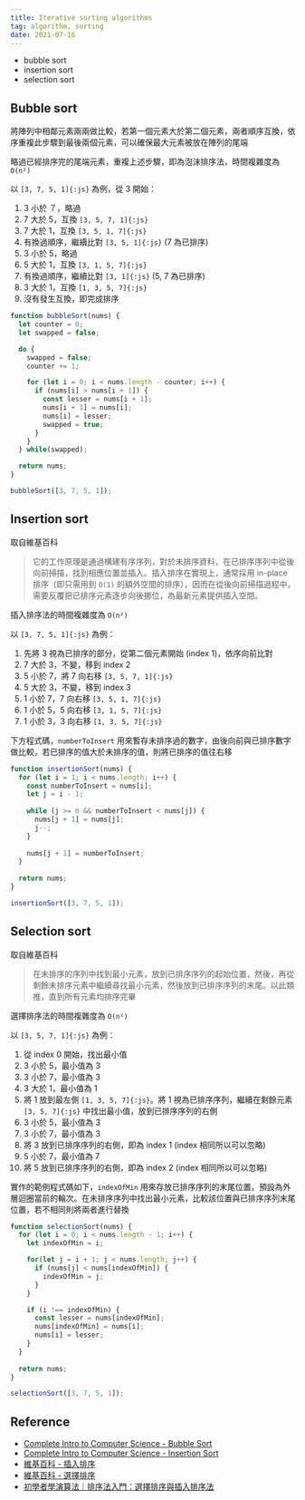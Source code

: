 ```yaml
---
title: Iterative sorting algorithms
tag: algorithm, sorting
date: 2021-07-16
---
```


- bubble sort
- insertion sort
- selection sort

## Bubble sort

將陣列中相鄰元素兩兩做比較，若第一個元素大於第二個元素，兩者順序互換，依序重複此步驟到最後兩個元素，可以確保最大元素被放在陣列的尾端

略過已經排序完的尾端元素，重複上述步驟，即為泡沫排序法，時間複雜度為 `O(n²)`

以 `[3, 7, 5, 1]{:js}` 為例，從 3 開始：

1. 3 小於 ７，略過
1. 7 大於 5，互換 `[3, 5, 7, 1]{:js}`
1. 7 大於 1，互換 `[3, 5, 1, 7]{:js}`
1. 有換過順序，繼續比對 `[3, 5, 1]{:js}` (7 為已排序)
1. 3 小於 5，略過
1. 5 大於 1，互換 `[3, 1, 5, 7]{:js}`
1. 有換過順序，繼續比對 `[3, 1]{:js}` (5, 7 為已排序)
1. 3 大於 1，互換 `[1, 3, 5, 7]{:js}`
1. 沒有發生互換，即完成排序

```js
function bubbleSort(nums) {
  let counter = 0;
  let swapped = false;

  do {
    swapped = false;
    counter += 1;

    for (let i = 0; i < nums.length - counter; i++) {
      if (nums[i] > nums[i + 1]) {
        const lesser = nums[i + 1];
        nums[i + 1] = nums[i];
        nums[i] = lesser;
        swapped = true;
      }
    }
  } while(swapped);

  return nums;
}

bubbleSort([3, 7, 5, 1]);
```

## Insertion sort

取自維基百科

>它的工作原理是通過構建有序序列，對於未排序資料，在已排序序列中從後向前掃描，找到相應位置並插入。插入排序在實現上，通常採用 in-place 排序（即只需用到 `O(1)` 的額外空間的排序），因而在從後向前掃描過程中，需要反覆把已排序元素逐步向後挪位，為最新元素提供插入空間。

插入排序法的時間複雜度為 `O(n²)`

以 `[3, 7, 5, 1]{:js}` 為例：

1. 先將 3 視為已排序的部分，從第二個元素開始 (index 1)，依序向前比對
1. 7 大於 3，不變，移到 index 2
1. 5 小於 7，將 7 向右移 `[3, 5, 7, 1]{:js}`
1. 5 大於 3，不變，移到 index 3
1. 1 小於 7，7 向右移 `[3, 5, 1, 7]{:js}`
1. 1 小於 5，5 向右移 `[3, 1, 5, 7]{:js}`
1. 1 小於 3，3 向右移 `[1, 3, 5, 7]{:js}`

下方程式碼，`numberToInsert` 用來暫存未排序過的數字，由後向前與已排序數字做比較，若已排序的值大於未排序的值，則將已排序的值往右移

```js
function insertionSort(nums) {
  for (let i = 1; i < nums.length; i++) {
    const numberToInsert = nums[i];
    let j = i - 1;
    
    while (j >= 0 && numberToInsert < nums[j]) {
      nums[j + 1] = nums[j];
      j--;
    }
    
    nums[j + 1] = numberToInsert;
  }
  
  return nums;
}

insertionSort([3, 7, 5, 1]);
```

## Selection sort

取自維基百科

>在未排序的序列中找到最小元素，放到已排序序列的起始位置，然後，再從剩餘未排序元素中繼續尋找最小元素，然後放到已排序序列的末尾。以此類推，直到所有元素均排序完畢

選擇排序法的時間複雜度為 `О(n²)`

以 `[3, 5, 7, 1]{:js}` 為例：

1. 從 index 0 開始，找出最小值
1. 3 小於 5，最小值為 3
1. 3 小於 7，最小值為 3
1. 3 大於 1，最小值為 1
1. 將 1 放到最左側 `[1, 3, 5, 7]{:js}`。將 1 視為已排序序列，繼續在剩餘元素 `[3, 5, 7]{:js}` 中找出最小值，放到已排序序列的右側
1. 3 小於 5，最小值為 3
1. 3 小於 7，最小值為 3
1. 將 3 放到已排序序列的右側，即為 index 1 (index 相同所以可以忽略)
1. 5 小於 7，最小值為 7
1. 將 5 放到已排序序列的右側，即為 index 2 (index 相同所以可以忽略)

實作的範例程式碼如下，`indexOfMin` 用來存放已排序序列的末尾位置，預設為外層迴圈當前的輪次。在未排序序列中找出最小元素，比較該位置與已排序序列末尾位置，若不相同則將兩者進行替換

```js
function selectionSort(nums) {
  for (let i = 0; i < nums.length - 1; i++) {
    let indexOfMin = i;

    for(let j = i + 1; j < nums.length; j++) {
      if (nums[j] < nums[indexOfMin]) {
        indexOfMin = j;
      }
    }

    if (i !== indexOfMin) {
      const lesser = nums[indexOfMin];
      nums[indexOfMin] = nums[i];
      nums[i] = lesser;
    }
  }
  
  return nums;
}

selectionSort([3, 7, 5, 1]);
```

## Reference

- [Complete Intro to Computer Science - Bubble Sort](https://btholt.github.io/complete-intro-to-computer-science/bubble-sort)
- [Complete Intro to Computer Science - Insertion Sort](https://btholt.github.io/complete-intro-to-computer-science/insertion-sort)
- [維基百科 - 插入排序](https://zh.wikipedia.org/wiki/%E6%8F%92%E5%85%A5%E6%8E%92%E5%BA%8F)
- [維基百科 - 選擇排序](https://zh.wikipedia.org/wiki/%E9%80%89%E6%8B%A9%E6%8E%92%E5%BA%8F)
- [初學者學演算法｜排序法入門：選擇排序與插入排序法](https://medium.com/appworks-school/%E5%88%9D%E5%AD%B8%E8%80%85%E5%AD%B8%E6%BC%94%E7%AE%97%E6%B3%95-%E6%8E%92%E5%BA%8F%E6%B3%95%E5%85%A5%E9%96%80-%E9%81%B8%E6%93%87%E6%8E%92%E5%BA%8F%E8%88%87%E6%8F%92%E5%85%A5%E6%8E%92%E5%BA%8F%E6%B3%95-23d4bc7085ff)
